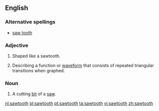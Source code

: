 ==English==

===Alternative spellings===
*[[saw tooth]]

===Adjective===
{{en-adj|-}}

#Shaped like a sawtooth.
#{{context|mathematics|engineering}} Describing a function or [[waveform]] that consists of repeated triangular transitions when graphed.

===Noun===
{{en-noun|pl=sawteeth}}

# A cutting [[bit]] of a [[saw]].

[[nl:sawtooth]]
[[pl:sawtooth]]
[[pt:sawtooth]]
[[ta:sawtooth]]
[[vi:sawtooth]]
[[zh:sawtooth]]